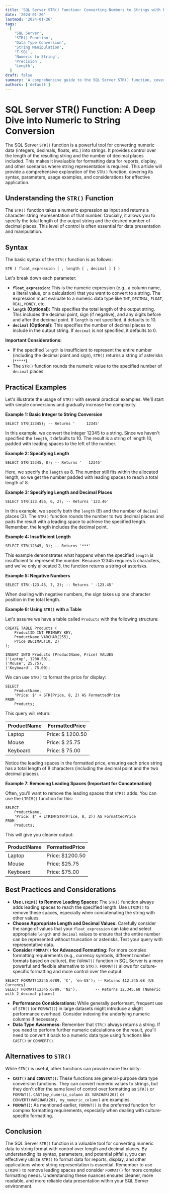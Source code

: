 ```yaml
---
title: 'SQL Server STR() Function: Converting Numbers to Strings with Precision and Style'
date: '2024-01-26'
lastmod: '2024-01-26'
tags:
  [
    'SQL Server',
    'STR() Function',
    'Data Type Conversion',
    'String Manipulation',
    'T-SQL',
    'Numeric to String',
    'Precision',
    'Length',
  ]
draft: false
summary: 'A comprehensive guide to the SQL Server STR() function, covering syntax, parameters, examples, and best practices for converting numeric data to string format with controlled precision and length.'
authors: ['default']
---
```


# SQL Server STR() Function: A Deep Dive into Numeric to String Conversion

The SQL Server `STR()` function is a powerful tool for converting numeric data (integers, decimals, floats, etc.) into strings. It provides control over the length of the resulting string and the number of decimal places included. This makes it invaluable for formatting data for reports, display, and other scenarios where string representation is required. This article will provide a comprehensive exploration of the `STR()` function, covering its syntax, parameters, usage examples, and considerations for effective application.

## Understanding the `STR()` Function

The `STR()` function takes a numeric expression as input and returns a character string representation of that number. Crucially, it allows you to specify the total length of the output string and the desired number of decimal places. This level of control is often essential for data presentation and manipulation.

## Syntax

The basic syntax of the `STR()` function is as follows:

```plaintext
STR ( float_expression [ , length [ , decimal ] ] )
```

Let's break down each parameter:

- **`float_expression`:** This is the numeric expression (e.g., a column name, a literal value, or a calculation) that you want to convert to a string. The expression must evaluate to a numeric data type like `INT`, `DECIMAL`, `FLOAT`, `REAL`, `MONEY`, etc.
- **`length` (Optional):** This specifies the total length of the output string. This includes the decimal point, sign (if negative), and any digits before and after the decimal point. If `length` is not specified, it defaults to 10.
- **`decimal` (Optional):** This specifies the number of decimal places to include in the output string. If `decimal` is not specified, it defaults to 0.

**Important Considerations:**

- If the specified `length` is insufficient to represent the entire number (including the decimal point and sign), `STR()` returns a string of asterisks (`*****`).
- The `STR()` function rounds the numeric value to the specified number of `decimal` places.

## Practical Examples

Let's illustrate the usage of `STR()` with several practical examples. We'll start with simple conversions and gradually increase the complexity.

**Example 1: Basic Integer to String Conversion**

```plaintext
SELECT STR(12345); -- Returns '     12345'
```

In this example, we convert the integer 12345 to a string. Since we haven't specified the `length`, it defaults to 10. The result is a string of length 10, padded with leading spaces to the left of the number.

**Example 2: Specifying Length**

```plaintext
SELECT STR(12345, 8); -- Returns '   12345'
```

Here, we specify the `length` as 8. The number still fits within the allocated length, so we get the number padded with leading spaces to reach a total length of 8.

**Example 3: Specifying Length and Decimal Places**

```plaintext
SELECT STR(123.456, 6, 2); -- Returns '123.46'
```

In this example, we specify both the `length` (6) and the number of `decimal` places (2). The `STR()` function rounds the number to two decimal places and pads the result with a leading space to achieve the specified length. Remember, the length includes the decimal point.

**Example 4: Insufficient Length**

```plaintext
SELECT STR(12345, 3); -- Returns '***'
```

This example demonstrates what happens when the specified `length` is insufficient to represent the number. Because 12345 requires 5 characters, and we've only allocated 3, the function returns a string of asterisks.

**Example 5: Negative Numbers**

```plaintext
SELECT STR(-123.45, 7, 2); -- Returns ' -123.45'
```

When dealing with negative numbers, the sign takes up one character position in the total length.

**Example 6: Using `STR()` with a Table**

Let's assume we have a table called `Products` with the following structure:

```plaintext
CREATE TABLE Products (
    ProductID INT PRIMARY KEY,
    ProductName VARCHAR(255),
    Price DECIMAL(10, 2)
);

INSERT INTO Products (ProductName, Price) VALUES
('Laptop', 1200.50),
('Mouse', 25.75),
('Keyboard', 75.00);
```

We can use `STR()` to format the price for display:

```plaintext
SELECT
    ProductName,
    'Price: $' + STR(Price, 8, 2) AS FormattedPrice
FROM
    Products;
```

This query will return:

| ProductName | FormattedPrice   |
| ----------- | ---------------- |
| Laptop      | Price: $ 1200.50 |
| Mouse       | Price: $ 25.75   |
| Keyboard    | Price: $ 75.00   |

Notice the leading spaces in the formatted price, ensuring each price string has a total length of 8 characters (including the decimal point and the two decimal places).

**Example 7: Removing Leading Spaces (Important for Concatenation)**

Often, you'll want to remove the leading spaces that `STR()` adds. You can use the `LTRIM()` function for this:

```plaintext
SELECT
    ProductName,
    'Price: $' + LTRIM(STR(Price, 8, 2)) AS FormattedPrice
FROM
    Products;
```

This will give you cleaner output:

| ProductName | FormattedPrice  |
| ----------- | --------------- |
| Laptop      | Price: $1200.50 |
| Mouse       | Price: $25.75   |
| Keyboard    | Price: $75.00   |

## Best Practices and Considerations

- **Use `LTRIM()` to Remove Leading Spaces:** The `STR()` function always adds leading spaces to reach the specified length. Use `LTRIM()` to remove these spaces, especially when concatenating the string with other values.
- **Choose Appropriate Length and Decimal Values:** Carefully consider the range of values that your `float_expression` can take and select appropriate `length` and `decimal` values to ensure that the entire number can be represented without truncation or asterisks. Test your query with representative data.
- **Consider `FORMAT()` for Advanced Formatting:** For more complex formatting requirements (e.g., currency symbols, different number formats based on culture), the `FORMAT()` function in SQL Server is a more powerful and flexible alternative to `STR()`. `FORMAT()` allows for culture-specific formatting and more control over the output.

```plaintext
SELECT FORMAT(12345.6789, 'C', 'en-US'); -- Returns $12,345.68 (US Currency)
SELECT FORMAT(12345.6789, 'N2');        -- Returns 12,345.68 (Numeric with 2 decimal places)
```

- **Performance Considerations:** While generally performant, frequent use of `STR()` (or `FORMAT()`) in large datasets might introduce a slight performance overhead. Consider indexing the underlying numeric columns if necessary.
- **Data Type Awareness:** Remember that `STR()` always returns a string. If you need to perform further numeric calculations on the result, you'll need to convert it back to a numeric data type using functions like `CAST()` or `CONVERT()`.

## Alternatives to `STR()`

While `STR()` is useful, other functions can provide more flexibility:

- **`CAST()` and `CONVERT()`:** These functions are general-purpose data type conversion functions. They can convert numeric values to strings, but they don't offer the same level of control over formatting as `STR()` or `FORMAT()`. `CAST(my_numeric_column AS VARCHAR(20))` or `CONVERT(VARCHAR(20), my_numeric_column)` are examples.
- **`FORMAT()`:** As mentioned earlier, `FORMAT()` is the preferred function for complex formatting requirements, especially when dealing with culture-specific formatting.

## Conclusion

The SQL Server `STR()` function is a valuable tool for converting numeric data to string format with control over length and decimal places. By understanding its syntax, parameters, and potential pitfalls, you can effectively utilize `STR()` to format data for reports, display, and other applications where string representation is essential. Remember to use `LTRIM()` to remove leading spaces and consider `FORMAT()` for more complex formatting needs. Understanding these nuances ensures cleaner, more readable, and more reliable data presentation within your SQL Server environment.
